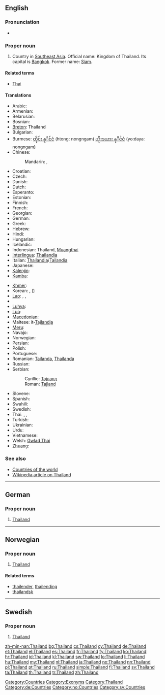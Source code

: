==English==
{{wikipedia}}

===Pronunciation===
* {{IPA|/ˈtaɪ̯lænd/|lang=pl}}

===Proper noun===
{{en-proper noun}}

# Country in [[Southeast Asia]]. Official name: Kingdom of Thailand. Its capital is [[Bangkok]]. Former name: [[Siam]].

====Related terms====
* [[Thai]]

====Translations====
{{trans-top|Country in Southeast Asia}}
* Arabic: {{t-|ar|تايلاند|m|tr=tailand}}
* Armenian: {{t-|hy|Թաիլանդ|tr=T'ailand}}
* Belarusian: {{t-|be|Тайланд|m|tr=Tajlánd|xs=Belarusian}}
* Bosnian: {{t-|bs|Tajland|m}}
* [[Breton]]: Thailand
* Bulgarian: {{t+|bg|Тайланд|m|tr=Tailand}}
* Burmese: [[ထိုင်း နုိင်ငံ]] (htong: nongngam) [[ယိုးဒယား နုိင်ငံ]] (yo:daya: nongngam)
* Chinese:
*: Mandarin: {{t-|cmn|泰國|sc=Hani}}, {{t-|cmn|泰国|tr=Tàiguó|sc=Hani}}
* Croatian: {{t+|hr|Tajland|m}}
* Czech: {{t-|cs|Thajsko|n}}
* Danish: {{t-|da|Thailand}}
* Dutch: {{t+|nl|Thailand}}
* Esperanto: {{t-|eo|Tajlando|xs=Esperanto}}
* Estonian: {{t-|et|Tai}}
* Finnish: {{t+|fi|Thaimaa}}
* French: {{t+|fr|Thaïlande|f}}
* Georgian: {{t|ka|ტაილანდი|sc=Geor|xs=Georgian}}
* German: {{t+|de|Thailand|n}}
* Greek: {{t+|el|Ταϊλάνδη|f|tr=Taïlándi}}
* Hebrew: {{t-|he|תילנד|tr=Tailand}}
* Hindi: {{t|hi|थाईलैंड|m|tr=thāīlaiṇḍ|xs=Hindi}}
* Hungarian: {{t+|hu|Thaiföld}}
* Icelandic: {{t+|is|Taíland|n}}
* Indonesian: Thailand, [[Muangthai]]
* [[Interlingua]]: [[Thailandia]]
* Italian: [[Thailandia]]/[[Tailandia]] {{f}}
* Japanese: {{t+|ja|タイ|tr=Tai}}
* [[Kalenjin]]: {{tø|kln|Thailand}}
* [[Kamba]]: {{tø|kam|Thailand}}
{{trans-mid}}
* [[Khmer]]: {{t|km|ប្រទេសថៃ|tr=bprədtēh tai|sc=Khmr}}
* Korean: {{t+|ko|타이|tr=Tai|sc=Hang}},  {{t|ko|태국|tr=Taeguk|sc=Hang}} ({{t+|ko|泰國|sc=Hani}})
* [[Lao]]: {{t-|lo|ໄທ|tr=thai|sc=Laoo|xs=Lao}}, {{t-|lo|ເມືອງໄທ|tr=myyang-thai|sc=Laoo|xs=Lao}}, {{t|lo|ປະເທດໄທ|tr=patheet-thai|sc=Laoo|xs=Lao}}
* {{trreq|la}}
* [[Luhya]]: {{tø|luy|Thailand}}
* [[Luo]]: {{tø|luo|Thailand}}
* [[Macedonian]]: {{t-|mk|Тајланд|m|tr=Tájland}}
* Maltese: it-[[Tajlandja]]
* [[Meru]]: {{tø|mer|Thailand}}
* Navajo: {{tø|nv|Tʼáí bikéyah}}
* Norwegian: {{t+|no|Thailand}}
* Persian: {{t+|fa|تایلند|tr=Tâylând|xs=Persian}}
* Polish: {{t+|pl|Tajlandia|f}}
* Portuguese: {{t+|pt|Tailândia}}
* Romanian: [[Tailanda]], [[Thailanda]] {{f}}
* Russian: {{t+|ru|Таиланд|m|tr=Tailánd}}
* Serbian:
*: Cyrillic: [[Тајланд#Serbian|Тајланд]] {{m}}
*: Roman: [[Tajland#Serbian|Tajland]] {{m}}
* Slovene: {{t+|sl|Tajska|f}}
* Spanish: {{t+|es|Tailandia|f}}
* Swahili: {{t+|sw|Tailandi|xs=Swahili}}
* Swedish: {{t+|sv|Thailand}}
* Thai: {{t+|th|ไทย|tr=thai}},  {{t-|th|เมืองไทย|tr=meuang thai}},  {{t+|th|ประเทศไทย|tr=bpràtêt thai}}
* Turkish: {{t+|tr|Tayland}}
* Ukrainian: {{t|uk|Таїланд|m|tr=Tajilánd|xs=Ukrainian}}
* Urdu: {{t-|ur|تھائی لینڈ|m|tr=thāī laiṇḍ|xs=Urdu}}
* Vietnamese: {{t-|vi|Thái Lan|xs=Vietnamese}}
* Welsh: [[Gwlad Thai]]
* [[Zhuang]]: {{t|za|Daigoz|xs=Zhuang}}
{{trans-bottom}}

===See also===
* [[Appendix:Countries of the world|Countries of the world]]
* [[w:Thailand|Wikipedia article on Thailand]]

[[Category:Countries]]
[[Category:Exonyms]]
[[Category:Thailand]]

----

==German==

===Proper noun===
{{infl|de|proper noun|g=n}}

# [[Thailand#English|Thailand]]

[[Category:de:Countries]]

----

==Norwegian==

===Proper noun===
{{infl|no|proper noun}}

# [[#English|Thailand]]

====Related terms====
* [[thailender]], [[thailending]]
* [[thailandsk]]

[[Category:no:Countries]]

----

==Swedish==

===Proper noun===
{{infl|sv|proper noun}}

# [[#English|Thailand]]

[[Category:sv:Countries]]

[[zh-min-nan:Thailand]]
[[bg:Thailand]]
[[cs:Thailand]]
[[cy:Thailand]]
[[de:Thailand]]
[[et:Thailand]]
[[el:Thailand]]
[[es:Thailand]]
[[fr:Thailand]]
[[fy:Thailand]]
[[ko:Thailand]]
[[hr:Thailand]]
[[id:Thailand]]
[[kl:Thailand]]
[[sw:Thailand]]
[[lo:Thailand]]
[[li:Thailand]]
[[hu:Thailand]]
[[my:Thailand]]
[[nl:Thailand]]
[[ja:Thailand]]
[[no:Thailand]]
[[nn:Thailand]]
[[pl:Thailand]]
[[pt:Thailand]]
[[ru:Thailand]]
[[simple:Thailand]]
[[fi:Thailand]]
[[sv:Thailand]]
[[ta:Thailand]]
[[th:Thailand]]
[[tr:Thailand]]
[[zh:Thailand]]